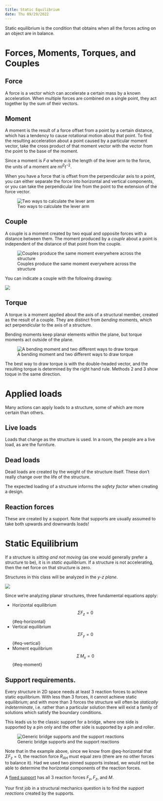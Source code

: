 ```yaml
---
title: Static Equilibrium
date: Thu 09/29/2022
---
```


Static equilibrium is the condition that obtains when all the forces acting on an object are in balance.

# Forces, Moments, Torques, and Couples

:::{#def-force}

## Force

A force is a vector which can accelerate a certain mass by a known acceleration. When multiple forces are combined on a single point, they act together by the sum of their vectors.

:::

:::{#def-moment}

## Moment

A moment is the result of a force offset from a point by a certain distance, which has a tendency to cause rotational motion about that point. To find the resulting acceleration about a point caused by a particular moment vector, take the cross product of that moment vector with the vector from the point to the base of the moment.

Since a moment is $F \, a$ where $a$ is the length of the lever arm to the force, the units of a moment are $m l^2 t^{-2}$.

:::

When you have a force that is offset from the perpendicular axis to a point, you can either separate the force into horizontal and vertical components, or you can take the perpendicular line from the point to the extension of the force vector.

![Two ways to calculate the lever arm](Images/3_Moments.png)

:::{#def-couple}

## Couple

A couple is a moment created by two equal and opposite forces with a distance between them. The moment produced by a *couple* about a point is independent of the distance of that point from the couple.

![Couples produce the same moment everywhere across the structure](Images/3_Couple.png)

:::

You can indicate a couple with the following drawing:

![](Images/3_Couple2.png)

:::{#def-torque}

## Torque

A torque is a moment applied about the axis of a structural member, created as the result of a couple. They are distinct from *bending* moments, which act perpendicular to the axis of a structure.

:::

Bending moments keep planar elements within the plane, but torque moments act outside of the plane. 

![A bending moment and two different ways to draw torque](Images/3_Torque.png)

The best way to draw torque is with the double-headed vector, and the resulting torque is determined by the right hand rule. Methods 2 and 3 show toque in the same direction.

# Applied loads 

Many actions can apply loads to a structure, some of which are more certain than others.

## Live loads

Loads that change as the structure is used. In a room, the people are a live load, as are the furniture.

## Dead loads

Dead loads are created by the weight of the structure itself. These don't really change over the life of the structure.

The expected loading of a structure informs the *safety factor* when creating a design.

## Reaction forces

These are created by a support. Note that supports are usually assumed to take both upwards and downwards loads!

# Static Equilibrium

If a structure is *sitting and not moving* (as one would generally prefer a structure to be), it is in *static equilibrium*. If a structure is not accelerating, then the net force on that structure is zero.

:::{.callout-note}

Structures in this class will be analyzed in the *y-z plane*.

![](Images/3_y_z_plane.png)

:::

Since we're analyzing planar structures, three fundamental equations apply:

- Horizontal equilibrium
$$
\Sigma F_z = 0
$${#eq-horizontal}
- Vertical equilibrium
$$
\Sigma F_y = 0
$${#eq-vertical}
- Moment equilibrium
$$
\Sigma \, M_x = 0
$${#eq-moment}

## Support requirements.

Every structure in 2D space needs at least 3 reaction forces to achieve static equilibrium. With less than 3 forces, it cannot achieve static equilibrium; and with more than 3 forces the structure will often be *statically indeterminate*, i.e. rather than a particular solution there will exist a family of solutions which satisfy the boundary conditions.

This leads us to the classic support for a bridge, where one side is supported by a pin only and the other side is supported by a pin and roller.

![Generic bridge supports and the support reactions](Images/3_Generic_Bridge.png)

Note that in the example above, since we know from @eq-horizontal that $\Sigma F_z = 0$, the reaction force $R_{AH}$ must equal zero (there are no other forces to balance it). Had we used two pinned supports instead, we would not be able to determine the horizontal components of the reaction forces.

A [fixed support](1_Introduction.qmd#fixed-support) has all 3 reaction forces $F_y, F_z,$ and $M$.

Your first job in a structural mechanics question is to find the *support reactions* created by the supports.